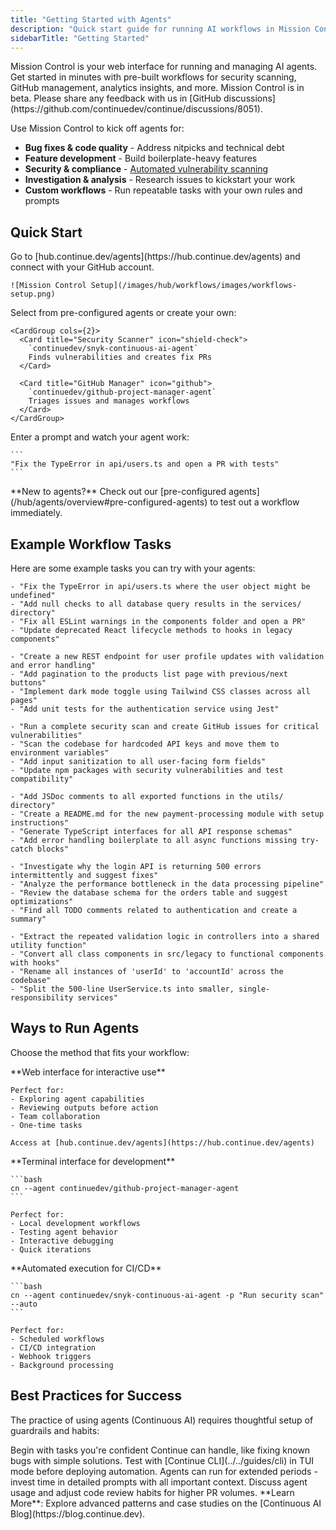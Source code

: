 ```yaml
---
title: "Getting Started with Agents"
description: "Quick start guide for running AI workflows in Mission Control"
sidebarTitle: "Getting Started"
---
```


<Card title="🚀 Quick Start with Mission Control" icon="rocket">
  Mission Control is your web interface for running and managing AI agents. Get started in minutes with pre-built workflows for security scanning, GitHub management, analytics insights, and more.
</Card>

<Info>
  Mission Control is in beta. Please share any feedback with us in [GitHub discussions](https://github.com/continuedev/continue/discussions/8051).
</Info>

Use Mission Control to kick off agents for:
- **Bug fixes & code quality** - Address nitpicks and technical debt
- **Feature development** - Build boilerplate-heavy features  
- **Security & compliance** - [Automated vulnerability scanning](../../guides/snyk-mcp-continue-cookbook)
- **Investigation & analysis** - Research issues to kickstart your work
- **Custom workflows** - Run repeatable tasks with your own rules and prompts

## Quick Start

<Steps>
  <Step title="Access Mission Control">
    Go to [hub.continue.dev/agents](https://hub.continue.dev/agents) and connect with your GitHub account.
    
    ![Mission Control Setup](/images/hub/workflows/images/workflows-setup.png)
  </Step>
  
  <Step title="Choose an Agent">
    Select from pre-configured agents or create your own:
    
    <CardGroup cols={2}>
      <Card title="Security Scanner" icon="shield-check">
        `continuedev/snyk-continuous-ai-agent`
        Finds vulnerabilities and creates fix PRs
      </Card>
      
      <Card title="GitHub Manager" icon="github">
        `continuedev/github-project-manager-agent`  
        Triages issues and manages workflows
      </Card>
    </CardGroup>
  </Step>
  
  <Step title="Run Your First Agent">
    Enter a prompt and watch your agent work:
    
    ```
    "Fix the TypeError in api/users.ts and open a PR with tests"
    ```
  </Step>
</Steps>

<Info>
  **New to agents?** Check out our [pre-configured agents](/hub/agents/overview#pre-configured-agents) to test out a workflow immediately.
</Info>

## Example Workflow Tasks

Here are some example tasks you can try with your agents:

<AccordionGroup>
  <Accordion title="Bug Fixes & Code Quality">
    
    - "Fix the TypeError in api/users.ts where the user object might be undefined"
    - "Add null checks to all database query results in the services/ directory"
    - "Fix all ESLint warnings in the components folder and open a PR"
    - "Update deprecated React lifecycle methods to hooks in legacy components"
    
  </Accordion>

  <Accordion title="Feature Development">
    
    - "Create a new REST endpoint for user profile updates with validation and error handling"
    - "Add pagination to the products list page with previous/next buttons"
    - "Implement dark mode toggle using Tailwind CSS classes across all pages"
    - "Add unit tests for the authentication service using Jest"
    
  </Accordion>

  <Accordion title="Security & Compliance">
    
    - "Run a complete security scan and create GitHub issues for critical vulnerabilities"
    - "Scan the codebase for hardcoded API keys and move them to environment variables"
    - "Add input sanitization to all user-facing form fields"
    - "Update npm packages with security vulnerabilities and test compatibility"
    
  </Accordion>

  <Accordion title="Documentation & Boilerplate">
    
    - "Add JSDoc comments to all exported functions in the utils/ directory"
    - "Create a README.md for the new payment-processing module with setup instructions"
    - "Generate TypeScript interfaces for all API response schemas"
    - "Add error handling boilerplate to all async functions missing try-catch blocks"
    
  </Accordion>

  <Accordion title="Investigation & Analysis">
    
    - "Investigate why the login API is returning 500 errors intermittently and suggest fixes"
    - "Analyze the performance bottleneck in the data processing pipeline"
    - "Review the database schema for the orders table and suggest optimizations"
    - "Find all TODO comments related to authentication and create a summary"
    
  </Accordion>

  <Accordion title="Refactoring">
    
    - "Extract the repeated validation logic in controllers into a shared utility function"
    - "Convert all class components in src/legacy to functional components with hooks"
    - "Rename all instances of 'userId' to 'accountId' across the codebase"
    - "Split the 500-line UserService.ts into smaller, single-responsibility services"
    
  </Accordion>
</AccordionGroup>

## Ways to Run Agents

Choose the method that fits your workflow:

<Tabs>
  <Tab title="🌐 Mission Control">
    **Web interface for interactive use**
    
    Perfect for:
    - Exploring agent capabilities
    - Reviewing outputs before action
    - Team collaboration
    - One-time tasks
    
    Access at [hub.continue.dev/agents](https://hub.continue.dev/agents)
  </Tab>
  
  <Tab title="💻 CLI (TUI Mode)">
    **Terminal interface for development**
    
    ```bash
    cn --agent continuedev/github-project-manager-agent
    ```
    
    Perfect for:
    - Local development workflows
    - Testing agent behavior
    - Interactive debugging
    - Quick iterations
  </Tab>
  
  <Tab title="🤖 Headless Mode">
    **Automated execution for CI/CD**
    
    ```bash
    cn --agent continuedev/snyk-continuous-ai-agent -p "Run security scan" --auto
    ```
    
    Perfect for:
    - Scheduled workflows
    - CI/CD integration
    - Webhook triggers
    - Background processing
  </Tab>
</Tabs>

## Best Practices for Success

The practice of using agents (Continuous AI) requires thoughtful setup of guardrails and habits:

<CardGroup cols={2}>
  <Card title="Start Small" icon="seedling">
    Begin with tasks you're confident Continue can handle, like fixing known bugs with simple solutions.
  </Card>
  
  <Card title="Practice Locally" icon="terminal">
    Test with [Continue CLI](../../guides/cli) in TUI mode before deploying automation.
  </Card>
  
  <Card title="Be Thorough" icon="clipboard-list">
    Agents can run for extended periods - invest time in detailed prompts with all important context.
  </Card>
  
  <Card title="Team Alignment" icon="users">
    Discuss agent usage and adjust code review habits for higher PR volumes.
  </Card>
</CardGroup>

<Info>
  **Learn More**: Explore advanced patterns and case studies on the [Continuous AI Blog](https://blog.continue.dev).
</Info>
